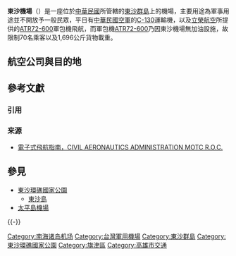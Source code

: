 {{Infobox Airport
| name         = 東沙機場
| nativename   = Pratas Island Airport<br>Dong Sha Airport
| image        =機場漲潮.jpg
| image-width  = 
| IATA         = DSX<ref name="IATAsearch">{{cite web|url=http://www.iata.org/publications/Pages/code-search.aspx|title=Airline and Airport Code Search|publisher=[[國際航空運輸協會|國際航空運輸協會]]|accessdate=2015-12-26|archive-date=2017-01-29|archive-url=https://web.archive.org/web/20170129081433/http://www.iata.org/publications/Pages/code-search.aspx|dead-url=no}}</ref>
| ICAO         = RCLM
| type         = 軍用
| owner        = 
| operator     = {{ROC|海洋委員會海巡署}}
| city-served  = 
| location     = {{ROC}}[[高雄市|高雄市]][[旗津區|旗津區]][[東沙島|東沙島]]
| elevation-f  = 
| elevation-m  = 
| coordinates  = {{coord|20|42|22|N|116|43|6|E|display=title,inline}}
| pushpin_map            = South China Sea
| pushpin_mapsize        = 220
| pushpin_map_caption    = 機場在南中國海的位置
| pushpin_label          = RCLM
| pushpin_label_position = right
| website      = 
| metric-rwy   = yes
| r1-number    = 11/29
| r1-length-m  = 1,550
| r1-length-f  = 5,085
| r1-surface   = 水泥
| footnotes    = 
}}

'''東沙機場'''（{{airport codes|DSX|RCLM}}）是一座位於[[中華民國|中華民國]]所管轄的[[東沙群島|東沙群島]]上的機場，主要用途為軍事用途並不開放予一般民眾，平日有[[中華民國空軍|中華民國空軍]]的[[C-130|C-130]]運輸機，以及[[立榮航空|立榮航空]]所提供的[[ATR72|ATR72-600]]軍包機飛航，而軍包機[[ATR72|ATR72-600]]乃因東沙機場無加油設施，故限制70名乘客以及1,696公斤貨物載重。

==航空公司與目的地==
{{Airport-dest-list
|{{nowrap|{{flagicon|TWN}} [[立榮航空|立榮航空]]}}|[[高雄國際機場|高雄]] <ref>{{cite web |title=Kaohsiung International Airport Domestic Flight Schedule |url=http://www.kia.gov.tw/schedule/instant.asp?line=2&selDay=1&radArrDep=1 |deadurl=yes |archiveurl=https://web.archive.org/web/20120124160652/http://www.kia.gov.tw/schedule/instant.asp?line=2&selDay=1&radArrDep=1 |archivedate=2012-01-24 }}</ref>
}}

== 參考文獻 ==
=== 引用 ===
{{Reflist}}

=== 来源 ===
{{refbegin}}
* [https://web.archive.org/web/20080704115523/http://eaip.caa.gov.tw/eaip/user_docs.aspx 電子式飛航指南，CIVIL AERONAUTICS ADMINISTRATION MOTC R.O.C.]{{zh-tw}}{{en}}
{{refend}}

== 參見 ==
{{Portal|中华民国|高雄|东南亚|航空}}
* [[東沙環礁國家公園|東沙環礁國家公園]]
** [[東沙島|東沙島]]
* [[太平島機場|太平島機場]]

{{-}}
{{台灣機場}}
{{南沙群岛|S}}

[[Category:南海诸岛机场|Category:南海诸岛机场]]
[[Category:台灣軍用機場|Category:台灣軍用機場]]
[[Category:東沙群島|Category:東沙群島]]
[[Category:東沙環礁國家公園|Category:東沙環礁國家公園]]
[[Category:旗津區|Category:旗津區]]
[[Category:高雄市交通|Category:高雄市交通]]

{{中華民國小作品}}
{{機場小作品}}